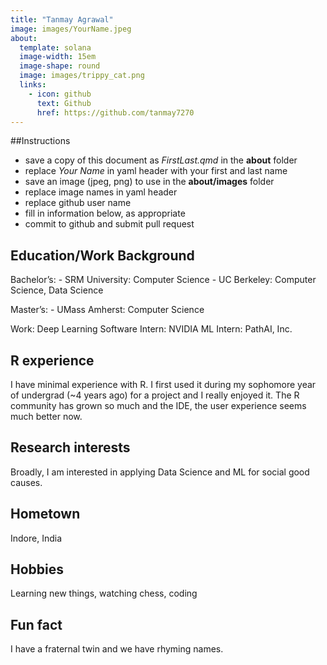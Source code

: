 ```yaml
---
title: "Tanmay Agrawal"
image: images/YourName.jpeg
about:
  template: solana
  image-width: 15em
  image-shape: round
  image: images/trippy_cat.png
  links:
    - icon: github
      text: Github
      href: https://github.com/tanmay7270
---
```


##Instructions

  - save a copy of this document as *FirstLast.qmd* in the **about** folder
  - replace *Your Name* in yaml header with your first and last name
  - save an image (jpeg, png) to use in the **about/images** folder
  - replace image names in yaml header
  - replace github user name
  - fill in information below, as appropriate
  - commit to github and submit pull request

## Education/Work Background
Bachelor's:
- SRM University: Computer Science
- UC Berkeley: Computer Science, Data Science

Master's:
- UMass Amherst: Computer Science

Work:
Deep Learning Software Intern: NVIDIA
ML Intern: PathAI, Inc.


## R experience
I have minimal experience with R. I first used it during my sophomore year of undergrad (~4 years ago) for a project and I really enjoyed it. The R community has grown so much and the IDE, the user experience seems much better now.

## Research interests
Broadly, I am interested in applying Data Science and ML for social good causes.

## Hometown
Indore, India

## Hobbies
Learning new things, watching chess, coding

## Fun fact
I have a fraternal twin and we have rhyming names.